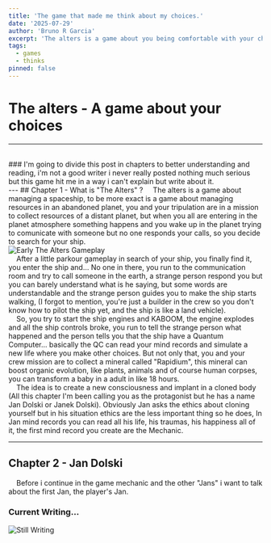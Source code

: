 ```yaml
---
title: 'The game that made me think about my choices.'
date: '2025-07-29'
author: 'Bruno R Garcia'
excerpt: 'The alters is a game about you being comfortable with your choices...'
tags:
  - games
  - thinks
pinned: false
---
```


# The alters - A game about your choices

---
<br />
### I'm going to divide this post in chapters to better understanding and reading, i'm not a good writer i never really posted nothing much serious but this game hit me in a way i can't explain but write about it.
<br />
---
## Chapter 1 - What is "The Alters" ?
&nbsp; &nbsp; The alters is a game about managing a spaceship, to be more exact is a game about managing resources in an abandoned planet, you and your tripulation are in a mission
to collect resources of a distant planet, but when you all are entering in the planet atmosphere something happens and you wake up in the planet trying to comunicate with someone
but no one responds your calls, so you decide to search for your ship.<br />
<div style={{ textAlign: 'center', margin: '30px 0' }}>
  <Image 
    src="/postImages/theAltersImages/earlyGameplay.gif" 
    alt="Early The Alters Gameplay"
    width={500} 
    height={300} 
    unoptimized={true}
  />
</div>
&nbsp; &nbsp; After a little parkour gameplay in search of your ship, you finally find it, you enter the ship and… No one in there, you run to the communication room and try to call someone
in the earth, a strange person respond you but you can barely understand what is he saying, but some words are understandable and the strange person guides you to make the ship starts walking,
(I forgot to mention, you're just a builder in the crew so you don't know how to pilot the ship yet, and the ship is like a land vehicle).<br />
&nbsp; &nbsp; So, you try to start the ship engines and KABOOM, the engine explodes and all the ship controls broke, you run to tell the strange person what happened and the person tells you
that the ship have a Quantum Computer... basically the QC can read your mind records and simulate a new life where you make other choices. But not only that, you and your crew mission are to collect a mineral called "Rapidium", this mineral can boost organic evolution, like plants, animals and of course human corpses, you can transform a baby in a adult in like 18 hours.<br/>
&nbsp; &nbsp; The idea is to create a new consciousness and implant in a cloned body (All this chapter I'm been calling you as the protagonist but he has a name Jan Dolski or Janek Dolski).
Obviously Jan asks the ethics about cloning yourself but in his situation ethics are the less important thing so he does, In Jan mind records you can read all his life, his traumas, his happiness all of it, the first mind record you create are the Mechanic.<br />

---

## Chapter 2 - Jan Dolski
&nbsp; &nbsp; Before i continue in the game mechanic and the other "Jans" i want to talk about the first Jan, the player's Jan.<br />

### Current Writing…
<div style={{ textAlign: 'center', margin: '30px 0' }}>
  <Image 
    src="/images/loading.gif" 
    alt="Still Writing"
    width={500} 
    height={100} 
    unoptimized={true}
  />
</div>